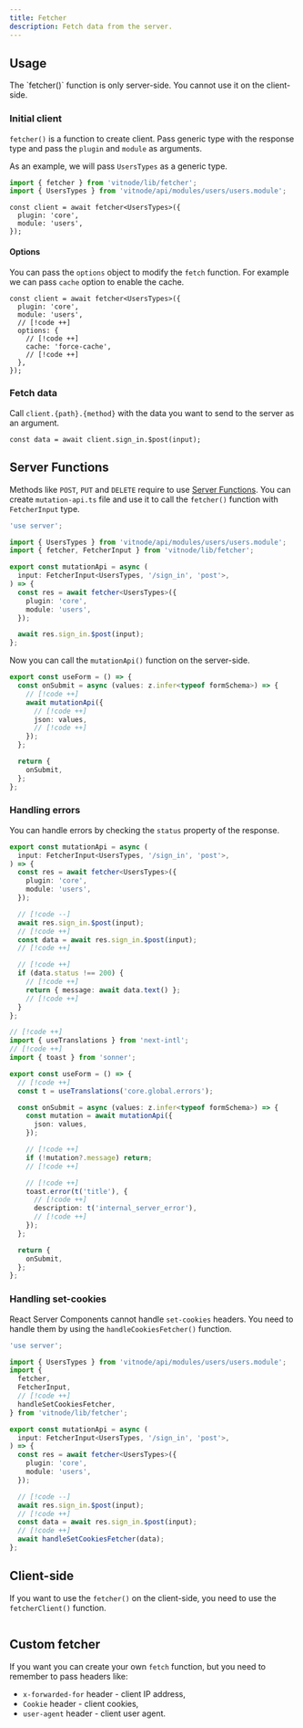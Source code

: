 ```yaml
---
title: Fetcher
description: Fetch data from the server.
---
```


## Usage

<Callout type="warn" emoji="⚠️" title="Server-side only">
  The `fetcher()` function is only server-side. You cannot use it on the
  client-side.
</Callout>


<Steps>
  <Step>
  
  ### Initial client

`fetcher()` is a function to create client. Pass generic type with the response type and pass the `plugin` and `module` as arguments.

As an example, we will pass `UsersTypes` as a generic type.

```ts
import { fetcher } from 'vitnode/lib/fetcher';
import { UsersTypes } from 'vitnode/api/modules/users/users.module';
```

```tsx
const client = await fetcher<UsersTypes>({
  plugin: 'core',
  module: 'users',
});
```

#### Options

You can pass the `options` object to modify the `fetch` function. For example we can pass `cache` option to enable the cache.

```tsx
const client = await fetcher<UsersTypes>({
  plugin: 'core',
  module: 'users',
  // [!code ++]
  options: {
    // [!code ++]
    cache: 'force-cache',
    // [!code ++]
  },
});
```

  </Step>

  <Step>

### Fetch data

Call `client.{path}.{method}` with the data you want to send to the server as an argument.

```tsx
const data = await client.sign_in.$post(input);
```

  </Step>
</Steps>

## Server Functions

Methods like `POST`, `PUT` and `DELETE` require to use [Server Functions](https://react.dev/reference/rsc/server-functions). You can create `mutation-api.ts` file and use it to call the `fetcher()` function with `FetcherInput` type.

```ts title="mutation-api.ts"
'use server';

import { UsersTypes } from 'vitnode/api/modules/users/users.module';
import { fetcher, FetcherInput } from 'vitnode/lib/fetcher';

export const mutationApi = async (
  input: FetcherInput<UsersTypes, '/sign_in', 'post'>,
) => {
  const res = await fetcher<UsersTypes>({
    plugin: 'core',
    module: 'users',
  });

  await res.sign_in.$post(input);
};
```

Now you can call the `mutationApi()` function on the server-side.

```ts title="useForm.ts"
export const useForm = () => {
  const onSubmit = async (values: z.infer<typeof formSchema>) => {
    // [!code ++]
    await mutationApi({
      // [!code ++]
      json: values,
      // [!code ++]
    });
  };

  return {
    onSubmit,
  };
};
```

### Handling errors

You can handle errors by checking the `status` property of the response.

```ts title="mutation-api.ts"
export const mutationApi = async (
  input: FetcherInput<UsersTypes, '/sign_in', 'post'>,
) => {
  const res = await fetcher<UsersTypes>({
    plugin: 'core',
    module: 'users',
  });

  // [!code --]
  await res.sign_in.$post(input);
  // [!code ++]
  const data = await res.sign_in.$post(input);
  // [!code ++]

  // [!code ++]
  if (data.status !== 200) {
    // [!code ++]
    return { message: await data.text() };
    // [!code ++]
  }
};
```

```ts title="useForm.ts"
// [!code ++]
import { useTranslations } from 'next-intl';
// [!code ++]
import { toast } from 'sonner';

export const useForm = () => {
  // [!code ++]
  const t = useTranslations('core.global.errors');

  const onSubmit = async (values: z.infer<typeof formSchema>) => {
    const mutation = await mutationApi({
      json: values,
    });

    // [!code ++]
    if (!mutation?.message) return;
    // [!code ++]

    // [!code ++]
    toast.error(t('title'), {
      // [!code ++]
      description: t('internal_server_error'),
      // [!code ++]
    });
  };

  return {
    onSubmit,
  };
};
```

### Handling set-cookies

React Server Components cannot handle `set-cookies` headers. You need to handle them by using the `handleCookiesFetcher()` function.

```ts title="mutation-api.ts"
'use server';

import { UsersTypes } from 'vitnode/api/modules/users/users.module';
import {
  fetcher,
  FetcherInput,
  // [!code ++]
  handleSetCookiesFetcher,
} from 'vitnode/lib/fetcher';

export const mutationApi = async (
  input: FetcherInput<UsersTypes, '/sign_in', 'post'>,
) => {
  const res = await fetcher<UsersTypes>({
    plugin: 'core',
    module: 'users',
  });

  // [!code --]
  await res.sign_in.$post(input);
  // [!code ++]
  const data = await res.sign_in.$post(input);
  // [!code ++]
  await handleSetCookiesFetcher(data);
};
```

## Client-side

If you want to use the `fetcher()` on the client-side, you need to use the `fetcherClient()` function.

```tsx

```

## Custom fetcher

If you want you can create your own `fetch` function, but you need to remember to pass headers like:

- `x-forwarded-for` header - client IP address,
- `Cookie` header - client cookies,
- `user-agent` header - client user agent.
